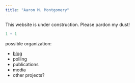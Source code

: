 ```yaml
---
title: "Aaron M. Montgomery"
---
```


This website is under construction. Please pardon my dust!

```r
1 + 1
```

possible organization:

* [blog](https://aaron-montgomery.github.io/amm_blog/)
* polling
* publications
* media 
* other projects?